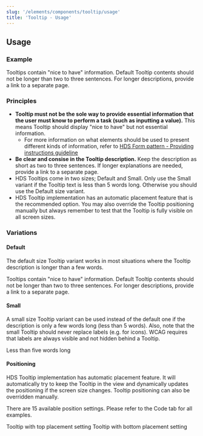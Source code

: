 ```yaml
---
slug: '/elements/components/tooltip/usage'
title: 'Tooltip - Usage'
---
```




## Usage

### Example
<PlaygroundPreview>
  <Tooltip>Tooltips contain "nice to have" information. Default Tooltip contents should not be longer than two to three sentences. For longer descriptions, provide a link to a separate page.</Tooltip>
</PlaygroundPreview>

### Principles
- **Tooltip must not be the sole way to provide essential information that the user must know to perform a task (such as inputting a value).** This means Tooltip should display "nice to have" but not essential information.
    - For more information on what elements should be used to present different kinds of information, refer to [HDS Form pattern - Providing instructions guideline](/)
- **Be clear and consise in the Tooltip description.** Keep the description as short as two to three sentences. If longer explanations are needed, provide a link to a separate page.
- HDS Tooltips come in two sizes; Default and Small. Only use the Small variant if the Tooltip text is less than 5 words long. Otherwise you should use the Default size variant.
- HDS Tooltip implementation has an automatic placement feature that is the recommended option. You may also override the Tooltip positioning manually but always remember to test that the Tooltip is fully visible on all screen sizes.
### Variations

#### Default
The default size Tooltip variant works in most situations where the Tooltip description is longer than a few words.

<PlaygroundPreview>
  <Tooltip>Tooltips contain "nice to have" information. Default Tooltip contents should not be longer than two to three sentences. For longer descriptions, provide a link to a separate page.</Tooltip>
</PlaygroundPreview>

#### Small
A small size Tooltip variant can be used instead of the default one if the description is only a few words long (less than 5 words). Also, note that the small Tooltip should never replace labels (e.g. for icons). WCAG requires that labels are always visible and not hidden behind a Tooltip.

<PlaygroundPreview>
  <Tooltip small>Less than five words long</Tooltip>
</PlaygroundPreview>

#### Positioning
HDS Tooltip implementation has automatic placement feature. It will automatically try to keep the Tooltip in the view and dynamically updates the positioning if the screen size changes. Tooltip positioning can also be overridden manually.

There are 15 available position settings. Please refer to the Code tab for all examples.

<PlaygroundPreview>
  <Tooltip placement="top">Tooltip with top placement setting</Tooltip>
  <Tooltip placement="bottom">Tooltip with bottom placement setting</Tooltip>
</PlaygroundPreview>
